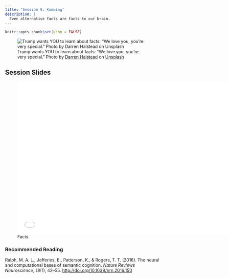 ```yaml
---
title: "Session 9: Knowing"
description: |
  Even alternative facts are facts to our brain.
---
```


```r
knitr::opts_chunk$set(echo = FALSE)
```

![Trump wants YOU to learn about facts: "We love you, you're very special." <span>Photo by <a href="https://unsplash.com/@darren1303?utm_source=unsplash&amp;utm_medium=referral&amp;utm_content=creditCopyText">Darren Halstead</a> on <a href="https://unsplash.com/s/photos/trump?utm_source=unsplash&amp;utm_medium=referral&amp;utm_content=creditCopyText">Unsplash</a></span>](photos/darren-halstead-B_vXFdzvw3g-unsplash.jpg)

## Session Slides 

![Facts](presentations/KPII_session9.pdf){width=700px height=500px}

### Recommended Reading

Ralph, M. A. L., Jefferies, E., Patterson, K., & Rogers, T. T. (2016). The neural and computational bases of semantic cognition. *Nature Reviews Neuroscience, 18*(1), 42–55.  [http://doi.org/10.1038/nrn.2016.150](https://github.com/matarui/kogpsy/raw/main/docs/literature/LambonRalph_2016_Nature.pdf)
